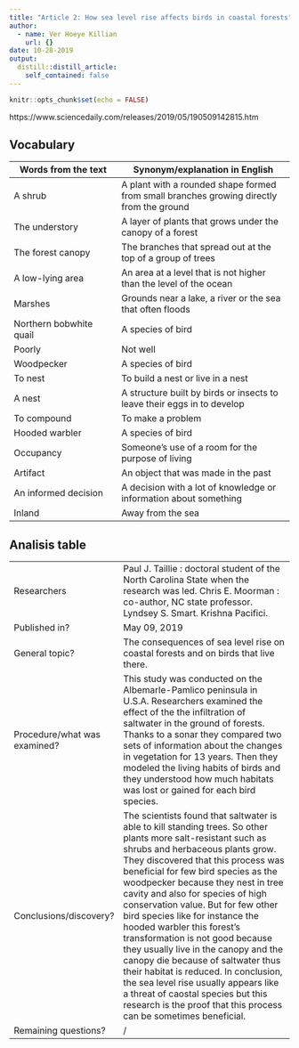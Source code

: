 ```yaml
---
title: "Article 2: How sea level rise affects birds in coastal forests" 
author:
  - name: Ver Hoeye Killian
    url: {} 
date: 10-28-2019
output:
  distill::distill_article:
    self_contained: false
---
```



```r
knitr::opts_chunk$set(echo = FALSE)
```

https://www.sciencedaily.com/releases/2019/05/190509142815.htm

## Vocabulary 

| Words from the text  | Synonym/explanation in English |
| -------------------  | ------------------------------ |
| A shrub              | A plant with a rounded shape formed from small branches growing directly from the ground |
| The understory       | A layer of plants that grows under the canopy of a forest |
| The forest canopy    | The branches that spread out at the top of a group of trees |
| A low-lying area     | An area at a level that is not higher than the level of the ocean |
| Marshes              | Grounds near a lake, a river or the sea that often floods |
| Northern bobwhite quail | A species of bird |
| Poorly               | Not well |
| Woodpecker           | A species of bird |
| To nest              | To build a nest or live in a nest |
| A nest               | A structure built by birds or insects to leave their eggs in to develop |
| To compound          | To make a problem |
| Hooded warbler       | A species of bird |
| Occupancy            | Someone's use of a room for the purpose of living |
| Artifact             | An object that was made in the past |
| An informed decision | A decision with a lot of knowledge or information about something |
| Inland               | Away from the sea | 

## Analisis table 

|                              |                                                                     |
| ---------------------------- | ------------------------------------------------------------------- |
| Researchers                  | Paul J. Taillie : doctoral student of the North Carolina State when the research was led. Chris E. Moorman : co-author, NC state professor. Lyndsey S. Smart. Krishna Pacifici. |
| Published in?                | May 09, 2019 |
| General topic?               | The consequences of sea level rise on coastal forests and on birds that live there. |
| Procedure/what was examined? | This study was conducted on the Albemarle-Pamlico peninsula in U.S.A. Researchers examined the effect of the the infiltration of saltwater in the ground of forests. Thanks to a sonar they compared two sets of information about the changes in vegetation for 13 years. Then they modeled the living habits of birds and they understood how much habitats was lost or gained for each bird species. |
| Conclusions/discovery?       | The scientists found that saltwater is able to kill standing trees. So other plants more salt-resistant such as shrubs and herbaceous plants grow. They discovered that this process was beneficial for few bird species as the woodpecker because they nest in tree cavity and also for species of high conservation value. But for few other bird species like for instance the hooded warbler this forest's transformation is not good because they usually live in the canopy and the canopy die because of saltwater thus their habitat is reduced. In conclusion, the sea level rise usually appears like a threat of caostal species but this research is the proof that this process can be sometimes beneficial. |
| Remaining questions?         | / |

